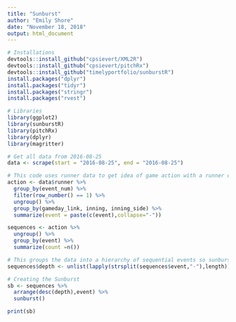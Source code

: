 ```yaml
---
title: "Sunburst"
author: "Emily Shore"
date: "November 18, 2018"
output: html_document
---
```


```r
# Installations
devtools::install_github("cpsievert/XML2R")
devtools::install_github("cpsievert/pitchRx")
devtools::install_github("timelyportfolio/sunburstR")
install.packages("dplyr")
install.packages("tidyr")
install.packages("stringr")
install.packages("rvest")

# Libraries
library(ggplot2)
library(sunburstR)
library(pitchRx)
library(dplyr)
library(magritter)

# Get all data from 2016-08-25
data <- scrape(start = "2016-08-25", end = "2016-08-25")

# This code uses runner data to get idea of game action with a runner on base
action <- data$runner %>%
  group_by(event_num) %>%
  filter(row_number() == 1) %>%
  ungroup() %>%
  group_by(gameday_link, inning, inning_side) %>%
  summarize(event = paste(c(event),collapse="-"))

sequences <- action %>%
  ungroup() %>%
  group_by(event) %>%
  summarize(count =n())

# This groups the data into a hierarchy of sequential events so sunburst can sort the actions into descending order of depth
sequences$depth <- unlist(lapply(strsplit(sequences$event,"-"),length))

# Creating the Sunburst
sb <- sequences %>%
  arrange(desc(depth),event) %>%
  sunburst()

print(sb)

































```